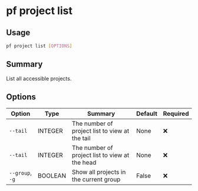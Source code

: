 # pf project list

## Usage

```bash
pf project list [OPTIONS]
```

## Summary

List all accessible projects.

## Options

| Option | Type | Summary | Default | Required |
|--------|------|---------|---------|----------|
| `--tail` | INTEGER | The number of project list to view at the tail | None | ❌ |
| `--tail` | INTEGER | The number of project list to view at the head | None | ❌ |
| `--group`, `-g` | BOOLEAN | Show all projects in the current group | False | ❌ |
